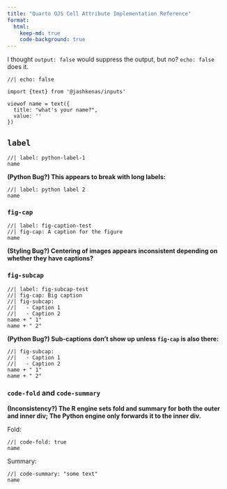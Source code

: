 ```yaml
---
title: "Quarto OJS Cell Attribute Implementation Reference"
format:
  html:
    keep-md: true
    code-background: true
---
```


I thought `output: false` would suppress the output, but no? `echo: false` does it.

```ojs
//| echo: false

import {text} from '@jashkenas/inputs'

viewof name = text({
  title: "what's your name?",
  value: ''
})
```

## `label`

```ojs
//| label: python-label-1
name
```

**(Python Bug?) This appears to break with long labels:**

```ojs
//| label: python label 2
name
```

### `fig-cap`

```ojs
//| label: fig-caption-test
//| fig-cap: A caption for the figure
name
```

**(Styling Bug?) Centering of images appears inconsistent depending on whether they have captions?**

### `fig-subcap`

```ojs
//| label: fig-subcap-test
//| fig-cap: Big caption
//| fig-subcap: 
//|   - Caption 1
//|   - Caption 2
name + " 1"
name + " 2"
```

**(Python Bug?) Sub-captions don't show up unless `fig-cap` is also there:**

```ojs
//| fig-subcap: 
//|   - Caption 1
//|   - Caption 2
name + " 1"
name + " 2"
```

### `code-fold` and `code-summary`

**(Inconsistency?) The R engine sets fold and summary for both the outer and inner div; The Python engine only forwards it to the inner div.**

Fold:

```ojs
//| code-fold: true
name
```

Summary:

```ojs
//| code-summary: "some text"
name
```

